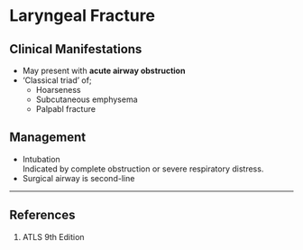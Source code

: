 # Laryngeal Fracture




## Clinical Manifestations

* May present with **acute airway obstruction**\
* 'Classical triad' of;
	* Hoarseness
	* Subcutaneous emphysema
	* Palpabl fracture

## Management

* Intubation\
Indicated by complete obstruction or severe respiratory distress.
* Surgical airway is second-line

---

## References

1. ATLS 9th Edition